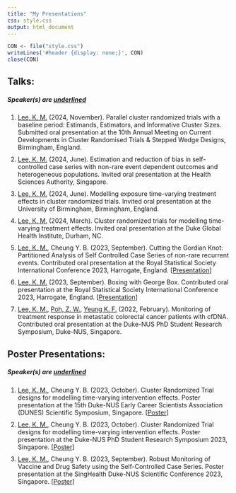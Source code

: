 ```yaml
---
title: "My Presentations"
css: style.css
output: html_document
---
```


```r
CON <- file("style.css")
writeLines('#header {display: none;}', CON)
close(CON)
```

## Talks:
##### Speaker(s) are <u>underlined</u>
<ol>
<li class="list"><u>Lee, K. M.</u> (2024, November). Parallel cluster randomized trials with a baseline period: Estimands, Estimators, and Informative Cluster Sizes. Submitted oral presentation at the 10th Annual Meeting on Current Developments in Cluster Randomised Trials & Stepped Wedge Designs, Birmingham, England.</li>

<li class="list"><u>Lee, K. M.</u> (2024, June). Estimation and reduction of bias in self-controlled case series with non-rare event dependent outcomes and heterogeneous populations. Invited oral presentation at the Health Sciences Authority, Singapore.</li>

<li class="list"><u>Lee, K. M.</u> (2024, June). Modelling exposure time-varying treatment effects in cluster randomized trials. Invited oral presentation at the University of Birmingham, Birmingham, England.</li>

<li class="list"><u>Lee, K. M.</u> (2024, March). Cluster randomized trials for modelling time-varying treatment effects. Invited oral presentation at the Duke Global Health Institute, Durham, NC.</li>

<li class="list"><u>Lee, K. M.</u>, Cheung Y. B. (2023, September). Cutting the Gordian Knot: Partitioned Analysis of Self Controlled Case Series of non-rare recurrent events. Contributed oral presentation at the Royal Statistical Society International Conference 2023, Harrogate, England. [<a href="files/talks/2023 RSS/Wednesday-AM-Kenneth-Lee.pptx" download>Presentation</a>]</li>

<li class="list"><u>Lee, K. M.</u> (2023, September). Boxing with George Box. Contributed oral presentation at the Royal Statistical Society International Conference 2023, Harrogate, England. [<a href="files/talks/2023 RSS/Wednesday-PM-Kenneth-Lee-Significance.pptx" download>Presentation</a>]</li>

<li class="list"><u>Lee, K. M.</u>, <u>Poh, Z. W.</u>, <u>Yeung K. F.</u> (2022, February). Monitoring of treatment response in metastatic colorectal cancer patients with cfDNA. Contributed oral presentation at the Duke-NUS PhD Student Research Symposium, Duke-NUS, Singapore.</li>
</ol>

## Poster Presentations:
##### Speaker(s) are <u>underlined</u>
<ol>

<li class="list"><u>Lee, K. M.</u>, Cheung Y. B. (2023, October). Cluster Randomized Trial designs for modelling time-varying intervention effects. Poster presentation at the 15th Duke-NUS Early Career Scientists Association (DUNES) Scientific Symposium, Singapore. [<a href="files/talks/2023 TOI CRT Poster/Poster.pdf" download>Poster</a>]</li>

<li class="list"><u>Lee, K. M.</u>, Cheung Y. B. (2023, October). Cluster Randomized Trial designs for modelling time-varying intervention effects. Poster presentation at the Duke-NUS PhD Student Research Symposium 2023, Singapore. [<a href="files/talks/2023 TOI CRT Poster/Poster.pdf" download>Poster</a>]</li>

<li class="list"><u>Lee, K. M.</u>, Cheung Y. B. (2023, September). Robust Monitoring of Vaccine and Drug Safety using the Self-Controlled Case Series. Poster presentation at the SingHealth Duke-NUS Scientific Conference 2023, Singapore. [<a href="files/talks/2023 SingHealth Duke NUS Congress/00050.pptx" download>Poster</a>]</li>
</ol>

<style>
li.list{
  margin: 10px 0;
}
</style>
